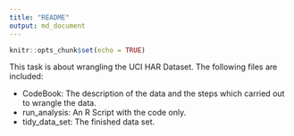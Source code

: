 ---
title: "README"
output: md_document
---

```{r setup, include=FALSE}
knitr::opts_chunk$set(echo = TRUE)
```

This task is about wrangling the UCI HAR Dataset. The following files are included:  

- CodeBook: The description of the data and the steps which carried out to wrangle   the data. 
- run_analysis: An R Script with the code only.
- tidy_data_set: The finished data set. 
